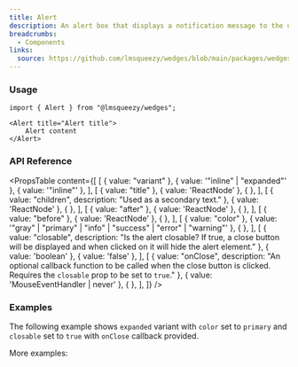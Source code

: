 ```yaml
---
title: Alert
description: An alert box that displays a notification message to the user.
breadcrumbs:
  - Components
links:
  source: https://github.com/lmsqueezy/wedges/blob/main/packages/wedges/src/components/Alert/Alert.tsx
---
```


<PreviewComponent name="alert/preview" />

### Usage

```tsx
import { Alert } from "@lmsqueezy/wedges";
```
    
```tsx showLineNumbers
<Alert title="Alert title">
    Alert content
</Alert>
```

### API Reference

<PropsTable
  content={[
    [
      { value: "variant" },
      { value: '"inline" | "expanded"' },
      { value: '"inline"' },
    ],
    [
      { value: "title" },
      { value: 'ReactNode' },
      {  },
    ],
    [
      { value: "children", description: "Used as a secondary text." },
      { value: 'ReactNode' },
      {  },
    ],
    [
      { value: "after" },
      { value: 'ReactNode' },
      {  },
    ],
    [
      { value: "before" },
      { value: 'ReactNode' },
      {  },
    ],
    [
      { value: "color" },
      { value: '"gray" | "primary" | "info" | "success" | "error" | "warning"' },
      {  },
    ],
    [
      { value: "closable", description: "Is the alert closable? If true, a close button will be displayed and when clicked on it will hide the alert element." },
      { value: 'boolean' },
      { value: 'false' },
    ],
    [
      { value: "onClose", description: "An optional callback function to be called when the close button is clicked. Requires the `closable` prop to be set to `true`." },
      { value: 'MouseEventHandler<HTMLButtonElement> | never' },
      { },
    ],
  ]}
/>

### Examples

The following example shows `expanded` variant with `color` set to `primary` and `closable` set to `true` with `onClose` callback provided.

<PreviewComponent name="alert/example-1" />

More examples:

<PreviewComponent name="alert/example-2" />
